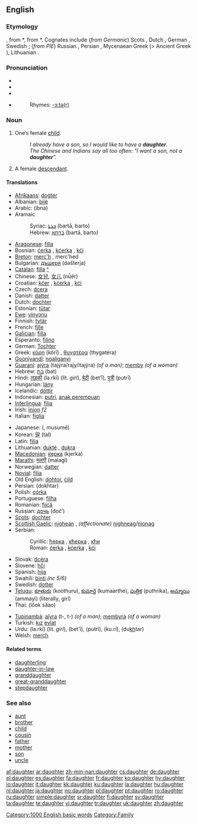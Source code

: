 {{wikipedia|dab=daughter (disambiguation)|daughter}}
==English==

{{rank|knowledge|hath|table|536|daughter|makes|laws|run}}

===Etymology===
{{OE.}} {{term|dohtor}}, from {{PG.}} *{{term||doxtēr}}, from {{PIE.}} *{{term||dʰugh₂ter-}}. Cognates include (''from Germanic'') Scots {{term|dochter|lang=sco}}, Dutch {{term|dochter|lang=nl}}, German {{term|Tochter}}, Swedish {{term|dotter}}; (''from PIE'') Russian {{term|дочь|tr=doč}}, Persian {{term|دختر|sc=FAchar|tr=doχtar}}, Mycenaean Greek {{term|sc=Linb|𐀶𐀏𐀳|tr=tu-ka-te|lang=gmy}} (> Ancient Greek {{term|θυγάτηρ|sc=polytonic}}), Lithuanian {{term|duktė|lang=lt}}.

===Pronunciation===
* {{enPR|dô'tər}}
* {{IPA|/ˈdɔːtə(r)/}}
* {{SAMPA|/"dO:t@(r)/}}
* {{audio|en-us-daughter.ogg|Audio (US)}}
*: Rhymes: [[Rhymes:English:-ɔːtə(r)|-ɔːtə(r)]]

===Noun===
{{wikipedia}}
{{en-noun}}

# One’s female [[child]].
#: ''I already have a son, so I would like to have a '''daughter'''.''
#: ''The Chinese and Indians say all too often: "I want a son, not a '''daughter'''".''
# A female [[descendant]].

====Translations====
{{trans-top|female child}}
* [[Afrikaans]]: [[dogter]]
* Albanian: [[bijë]] {{f}}
* Arabic: {{FAchar|[[ابنة]]}} (íbna) {{f}}
* Aramaic
*: Syriac: [[ܒܪܬܐ]] (bartā, barto) {{f}}
*: Hebrew: [[ברתא]] (bartā, barto) {{f}}
* [[Aragonese]]: [[filla]] {{f}}
* Bosnian: [[ćerka]] {{f}}, [[kćerka]] {{f}}, [[kći]] {{f}}
* [[Breton]]: [[merc'h]] {{f}}, merc'hed {{p}}
* Bulgarian: [[дъщеря]] (dəšterja) {{f}}
* [[Catalan]]: [[filla]] {{f}} [[:ca:filla|^]]
* Chinese: [[女兒]], [[女儿]] (nǚér)
* Croatian: [[kćer]] {{f}}, [[kćerka]] {{f}}, [[kći]] {{f}}
* Czech: [[dcera]]
* Danish: [[datter]]
* Dutch: [[dochter]] {{f}}
* Estonian: [[tütar]]
* [[Ewe]]: [[vinyɔnu]]
* Finnish: [[tytär]]
* French: [[fille]] {{f}}
* [[Galician]]: [[filla]]
* Esperanto: [[filino]]
* German: [[Tochter]] {{f}}
* Greek: [[κόρη]] (kórī) {{f}}, [[θυγατέρα]] (thygatéra) {{f}}
* [[Gooniyandi]]: [[ngaliganyi]]
* [[Guaraní]]: [[ajýra]] (tajýra/rajy/itajýra) ''(of a man)''; [[memby]] ''(of a woman)''
* Hebrew: [[בת|בַּת]] (bat) {{f}}
* Hindi: [[लड़की]] (la.rkī) (lit. ''girl''), [[बेटी]] (bet’ī), [[पुत्री]] (putrī)
* Hungarian: [[lány]]
* Icelandic: [[dóttir]]
* Indonesian: [[putri]], [[anak perempuan]]
* [[Interlingua]]: [[filia]]
* Irish: [[iníon]] ''f2''
* Italian: [[figlia]] {{f}}
{{trans-mid}}
* Japanese: {{Jpan|[[娘]]}} ({{Jpan|[[むすめ]]}}, musumé)
* Korean: [[딸]] (tal)
* Latin: [[filia]] {{f}}
* Lithuanian: [[duktė]] {{m}}, [[dukra]] {{f}}
* [[Macedonian]]: [[ќерка]] (kjerka)
* [[Marathi]]: [[मलगी]] (malagī)
* Norwegian: [[datter]]
* [[Novial]]: [[filia]]
* Old English: [[dohtor]], [[cild|ċild]]
* Persian: {{fa-Arab|[[دختر]]}} (dokhtar)
* Polish: [[córka]] {{f}}
* Portuguese: [[filha]] {{f}}
* Romanian: [[fiică]] {{f}}
* Russian: [[дочь]] (doč’) {{f}}
* [[Scots]]: [[dochter]]
* [[Scottish Gaelic]]: [[nighean]] {{f}}, ''(affectionate)'' [[nighneag]]/[[nìonag]] {{f}}
* Serbian:
*: Cyrillic: [[ћерка]] {{f}}, [[кћерка]] {{f}}, [[кћи]] {{f}}
*: Roman: [[ćerka]] {{f}}, [[kćerka]] {{f}}, [[kći]] {{f}}
* Slovak: [[dcéra]]
* Slovene: [[hči]] {{f}}
* Spanish: [[hija]] {{f}}
* Swahili: [[binti]] ''(nc 5/6)''
* Swedish: [[dotter]] {{c}}
* [[Telugu]]: [[కూతురు]] (koothuru), [[కుమార్తె]] (kumaarthe), [[పుత్రిక]] (puthrika), [[అమ్మాయి]] (ammayi) (literally, girl)
* Thai: {{THchar|[[ลูกสาว]]}} (lôok săao)

* [[Tupinambá]]: [[aîyra]] (t-, t-) ''(of a man)''; [[membyra]] ''(of a woman)''
* Turkish: [[kız]] [[evlat]]
* Urdu: {{ur-Arab|[[لڑکی]]}} (la.rkī) (lit. ''girl''), {{ur-Arab|[[بیٹی]]}} (bet'ī), {{ur-Arab|[[پتری]]}} (putrī), {{ur-Arab|[[کڑی]]}} (ku.rī), {{ur-Arab|[[دختر]]}} (du<u>kh</u>tar)
* Welsh: [[merch]] {{f}}
{{trans-bottom}}

====Related terms====
* [[daughterling]]
* [[daughter-in-law]]
* [[granddaughter]]
* [[great-granddaughter]]
* [[stepdaughter]]

===See also===
* [[aunt]]
* [[brother]]
* [[child]]
* [[cousin]]
* [[father]]
* [[mother]]
* [[son]]
* [[uncle]]

[[Category:1000 English basic words]]
[[Category:Family]]

[[af:daughter]]
[[ar:daughter]]
[[zh-min-nan:daughter]]
[[cs:daughter]]
[[de:daughter]]
[[el:daughter]]
[[es:daughter]]
[[fa:daughter]]
[[fr:daughter]]
[[ko:daughter]]
[[hy:daughter]]
[[io:daughter]]
[[it:daughter]]
[[kk:daughter]]
[[ku:daughter]]
[[la:daughter]]
[[hu:daughter]]
[[nl:daughter]]
[[ja:daughter]]
[[no:daughter]]
[[pl:daughter]]
[[pt:daughter]]
[[ro:daughter]]
[[ru:daughter]]
[[simple:daughter]]
[[sr:daughter]]
[[fi:daughter]]
[[sv:daughter]]
[[ta:daughter]]
[[te:daughter]]
[[vi:daughter]]
[[tr:daughter]]
[[uk:daughter]]
[[zh:daughter]]